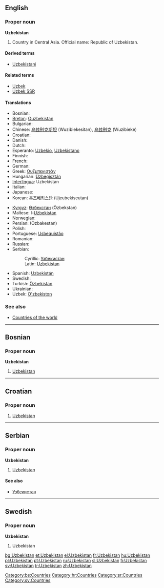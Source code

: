 {{wikipedia}}
==English==

===Proper noun===
'''Uzbekistan'''

# Country in Central Asia. Official name: Republic of Uzbekistan.

====Derived terms====
*[[Uzbekistani]]

====Related terms====
*[[Uzbek]]
*[[Uzbek SSR]]

====Translations====
{{top}}
*Bosnian: {{t-|bs|Uzbekistan|m}}
*[[Breton]]: [[Ouzbekistan]]
* Bulgarian: {{t+|bg|Узбекистан}}
*Chinese: [[乌兹别克斯坦]] (Wuzibiekesitan), [[乌兹别克]] (Wuzibieke)
*Croatian: {{t-|hr|Uzbekistan|m}}
* Danish: {{t-|da|Usbekistan}}
* Dutch: {{t-|nl|Oezbekistan}}
*Esperanto: [[Uzbekio]], [[Uzbekistano]]
* Finnish: {{t+|fi|Uzbekistan}}
* French: {{t+|fr|Ouzbékistan|m}}
* German: {{t+|de|Usbekistan}}
*Greek: [[Ουζμπεκιστάν]] {{n}}
*Hungarian: [[Üzbegisztán]]
*[[Interlingua]]: Uzbekistan
* Italian: {{t-|it|Uzbekistan|m}}
* Japanese: {{t+|ja|ウズベキスタン|tr=Uzubekisutan}}
*Korean: [[우즈베키스탄]] (Ujeubekiseutan)
{{mid}}
*[[Kyrgyz]]: [[Өзбекстан]] (Özbekstan)
*Maltese: l-[[Użbekistan]]
* Norwegian: {{t-|no|Usbekistan}}
*Persian: {{FAchar|[[ازبكستان]]}} (Ozbakestan)
* Polish: {{t+|pl|Uzbekistan}}
*Portuguese: [[Usbequistão]]
* Romanian: {{t-|ro|Uzbekistan|n}}
* Russian: {{t+|ru|Узбекистан}}
*Serbian:
*:Cyrillic: [[Узбекистан#Serbian|Узбекистан]] {{m}}
*:Latin: [[Uzbekistan#Serbian|Uzbekistan]] {{m}}
*Spanish: [[Uzbekistán]]
* Swedish: {{t+|sv|Uzbekistan}}
*Turkish: [[Özbekistan]]
* Ukrainian: {{t-|uk|Узбекистан|xs=Ukrainian}}
*Uzbek: [[O'zbekiston]]
{{bottom}}

===See also===
*[[Countries of the world]]

----

==Bosnian==

===Proper noun===
'''Uzbekistan''' {{m}}

# [[Uzbekistan#English|Uzbekistan]]

[[Category:bs:Countries]]

----

==Croatian==

===Proper noun===
{{infl|hr|proper noun|g=m}}

# [[#English|Uzbekistan]]

[[Category:hr:Countries]]

----

==Serbian==

===Proper noun===
'''Uzbekistan''' {{m}}

# [[Uzbekistan#English|Uzbekistan]]

====See also====
*[[Узбекистан#Serbian|Узбекистан]]

[[Category:sr:Countries]]

----

==Swedish==

===Proper noun===
'''Uzbekistan'''

# Uzbekistan

[[Category:sv:Countries]]

[[bg:Uzbekistan]]
[[et:Uzbekistan]]
[[el:Uzbekistan]]
[[fr:Uzbekistan]]
[[hu:Uzbekistan]]
[[pl:Uzbekistan]]
[[pt:Uzbekistan]]
[[ru:Uzbekistan]]
[[sl:Uzbekistan]]
[[fi:Uzbekistan]]
[[sv:Uzbekistan]]
[[tr:Uzbekistan]]
[[zh:Uzbekistan]]
